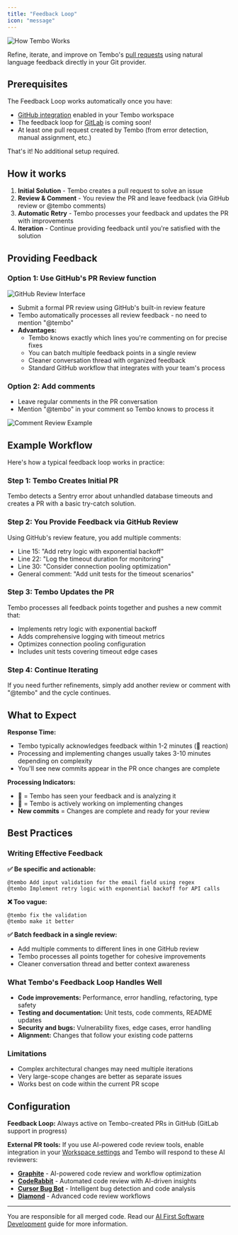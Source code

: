 ```yaml
---
title: "Feedback Loop"
icon: "message"
---
```



![How Tembo Works](/images/feedback-loop.png)

Refine, iterate, and improve on Tembo's [pull requests](/features/pull-requests) using natural language feedback directly in your Git provider.

## Prerequisites

The Feedback Loop works automatically once you have:
- [GitHub integration](/integrations/github) enabled in your Tembo workspace
- The feedback loop for [GitLab](/integrations/gitlab) is coming soon!
- At least one pull request created by Tembo (from error detection, manual assignment, etc.)

That's it! No additional setup required.


## How it works

1. **Initial Solution** - Tembo creates a pull request to solve an issue
2. **Review & Comment** - You review the PR and leave feedback (via GitHub review or @tembo comments)  
3. **Automatic Retry** - Tembo processes your feedback and updates the PR with improvements
4. **Iteration** - Continue providing feedback until you're satisfied with the solution

## Providing Feedback

### Option 1: Use GitHub's PR Review function

![GitHub Review Interface](/images/request-review.png)

- Submit a formal PR review using GitHub's built-in review feature
- Tembo automatically processes all review feedback - no need to mention "@tembo"
- **Advantages:**
  - Tembo knows exactly which lines you're commenting on for precise fixes
  - You can batch multiple feedback points in a single review
  - Cleaner conversation thread with organized feedback
  - Standard GitHub workflow that integrates with your team's process

### Option 2: Add comments
- Leave regular comments in the PR conversation
- Mention "@tembo" in your comment so Tembo knows to process it

![Comment Review Example](/images/comment-review.png)

## Example Workflow

Here's how a typical feedback loop works in practice:

### Step 1: Tembo Creates Initial PR
Tembo detects a Sentry error about unhandled database timeouts and creates a PR with a basic try-catch solution.

### Step 2: You Provide Feedback via GitHub Review
Using GitHub's review feature, you add multiple comments:
- Line 15: "Add retry logic with exponential backoff"
- Line 22: "Log the timeout duration for monitoring"  
- Line 30: "Consider connection pooling optimization"
- General comment: "Add unit tests for the timeout scenarios"

### Step 3: Tembo Updates the PR
Tembo processes all feedback points together and pushes a new commit that:
- Implements retry logic with exponential backoff
- Adds comprehensive logging with timeout metrics
- Optimizes connection pooling configuration
- Includes unit tests covering timeout edge cases

### Step 4: Continue Iterating
If you need further refinements, simply add another review or comment with "@tembo" and the cycle continues.

## What to Expect

**Response Time:**
- Tembo typically acknowledges feedback within 1-2 minutes (👀 reaction)
- Processing and implementing changes usually takes 3-10 minutes depending on complexity
- You'll see new commits appear in the PR once changes are complete

**Processing Indicators:**
- **👀** = Tembo has seen your feedback and is analyzing it
- **🚀** = Tembo is actively working on implementing changes
- **New commits** = Changes are complete and ready for your review

## Best Practices

### Writing Effective Feedback

**✅ Be specific and actionable:**
```
@tembo Add input validation for the email field using regex
@tembo Implement retry logic with exponential backoff for API calls
```

**❌ Too vague:**
```
@tembo fix the validation
@tembo make it better
```

**✅ Batch feedback in a single review:**
- Add multiple comments to different lines in one GitHub review
- Tembo processes all points together for cohesive improvements
- Cleaner conversation thread and better context awareness

### What Tembo's Feedback Loop Handles Well

- **Code improvements:** Performance, error handling, refactoring, type safety
- **Testing and documentation:** Unit tests, code comments, README updates  
- **Security and bugs:** Vulnerability fixes, edge cases, error handling
- **Alignment:** Changes that follow your existing code patterns

### Limitations

- Complex architectural changes may need multiple iterations
- Very large-scope changes are better as separate issues
- Works best on code within the current PR scope

## Configuration

**Feedback Loop:** Always active on Tembo-created PRs in GitHub (GitLab support in progress)

**External PR tools:** If you use AI-powered code review tools, enable integration in your [Workspace settings](https://app.tembo.io/settings/organization) and Tembo will respond to these AI reviewers:

- **[Graphite](https://withgraphite.dev/)** - AI-powered code review and workflow optimization
- **[CodeRabbit](https://www.coderabbit.ai/)** - Automated code review with AI-driven insights
- **[Cursor Bug Bot](https://docs.cursor.com/bugbot)** - Intelligent bug detection and code analysis
- **[Diamond](https://diamond.graphite.dev/)** - Advanced code review workflows

---

You are responsible for all merged code. Read our [AI First Software Development](https://github.com/tembo/aifsd) guide for more information.
